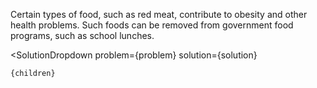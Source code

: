 

Certain types of food, such as red meat, contribute to obesity and other health problems. Such foods can be removed from government food programs, such as school lunches.

  <SolutionDropdown 
    problem={problem} 
    solution={solution}
  >
    {children}
  </SolutionDropdown>